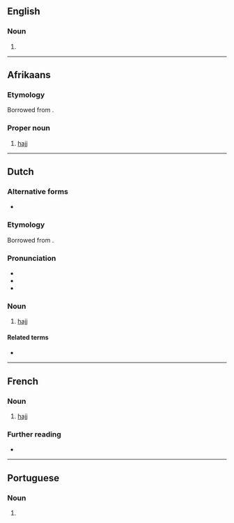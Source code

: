 ==English==

===Noun===
{{en-noun|es}}

# {{alternative spelling of|en|hajj}}

----

==Afrikaans==

===Etymology===
Borrowed from {{bor|af|ar|حَجّ}}.

===Proper noun===
{{af-proper noun}}

# {{lb|af|Islam}} [[hajj]]

----

==Dutch==

===Alternative forms===
* {{l|nl|hadjdj}}

===Etymology===
Borrowed from {{bor|nl|ar|حَجّ}}.

===Pronunciation===
* {{IPA|nl|/ɦɑtʃ/|/ɦɑdʒ/}}
* {{audio|nl|Nl-hadj.ogg|Audio}}
* {{hyphenation|nl|hadj}}

===Noun===
{{nl-noun|m|-|-}}

# {{lb|nl|Islam}} [[hajj]]

====Related terms====
* {{l|nl|hadji}}

----

==French==

===Noun===
{{fr-noun|m}}

# {{lb|fr|Islam}} [[hajj]]

===Further reading===
* {{R:TLFi}}

----

==Portuguese==

===Noun===
{{pt-noun|m|-}}

# {{alternative spelling of|pt|hajj}}